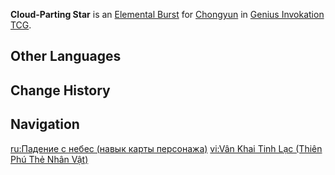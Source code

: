 {{About|the Character Card Skill for [[Genius Invokation TCG]]|the Playable Character Talent|Spirit Blade: Cloud-Parting Star}}
{{Genius Invokation TCG Skill Infobox
|title      = Cloud-Parting Star
|image      = Cloud-Parting Star Character Card Skill.png
|type       = Elemental Burst
|character  = Chongyun
|element    = Cryo
|matching   = 3
|energy     = 3
|effect     = Deals 7 {{Color|Cryo DMG}}.
|order      = 3
}}
'''Cloud-Parting Star''' is an [[Character Card Elemental Burst|Elemental Burst]] for [[Chongyun (Character Card)|Chongyun]] in [[Genius Invokation TCG]].

==Other Languages==
{{Other Languages
|en      = Cloud-Parting Star
|zhs     = 云开星落
|zhs_rm  = Yún Kāi Xīng Luò
|zht     = 雲開星落
|zht_rm  = Yún Kāi Xīng Luò
|zh_tl   = Cloud-Parting Star
|ja      = 雲開星落
|ja_rm   = Unkai Seiraku
|ja_tl   = Cloud-Opening Starfall
|ko      = 떨어지는 별
|ko_rm   = Tteoreojineun Byeol
|ko_tl   = Falling Star
|es      = Estrella cortanubes
|es_tl   = Cloudcutting Star
|fr      = Chute d'étoiles
|fr_tl   = Falling Stars
|ru      = Падение с небес
|ru_tl   = Fall from Heavens
|th      = Cloud-parting Star
|vi      = {{tt|Vân Khai Tinh Lạc|云开星落}}
|vi_tl   = Cloud-Parting Star{{Sino|vi}}
|de      = Wolken teilender Stern
|de_tl   = Cloud-Parting Star
|id      = Cloud-parting Star
|pt      = Corta-Nuvens
|pt_tl   = 
|tr      = Bulut Yaran Yıldız
|tr_tl   = 
|it      = Stella squarcianuvole
|it_tl   = Cloudslasher Star
}}

==Change History==
{{Change History|3.3}}

==Navigation==
{{Genius Invokation TCG Skill Navbox|Chongyun}}

[[ru:Падение с небес (навык карты персонажа)]]
[[vi:Vân Khai Tinh Lạc (Thiên Phú Thẻ Nhân Vật)]]